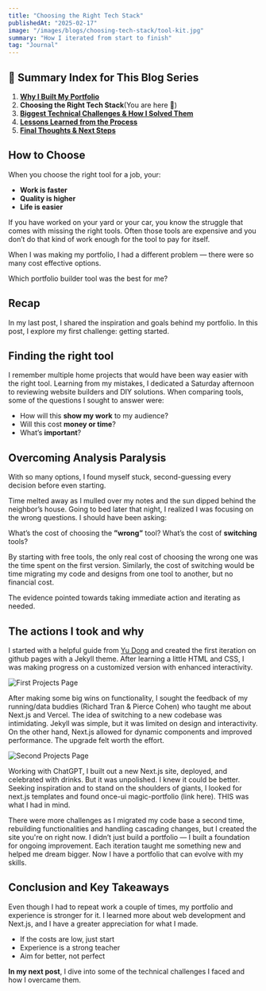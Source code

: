 ```yaml
---
title: "Choosing the Right Tech Stack"
publishedAt: "2025-02-17"
image: "/images/blogs/choosing-tech-stack/tool-kit.jpg"
summary: "How I iterated from start to finish"
tag: "Journal"
---
```


## 📌 Summary Index for This Blog Series

1. [**Why I Built My Portfolio**](/blog/why-i-built-my-portfolio)
2. **Choosing the Right Tech Stack**(You are here 📍)  
3. [**Biggest Technical Challenges & How I Solved Them**](#)  
4. [**Lessons Learned from the Process**](#)  
5. [**Final Thoughts & Next Steps**](#)  

## How to Choose

When you choose the right tool for a job, your:

* **Work is faster**
* **Quality is higher**
* **Life is easier**

If you have worked on your yard or your car, you know the struggle that comes with missing the right tools. Often those tools are expensive and you don’t do that kind of work enough for the tool to pay for itself.

When I was making my portfolio, I had a different problem — there were so many cost effective options. 

Which portfolio builder tool was the best for me?

## Recap
In my last post, I shared the inspiration and goals behind my portfolio. In this post, I explore my first challenge: getting started.

## Finding the right tool
I remember multiple home projects that would have been way easier with the right tool. Learning from my mistakes, I dedicated a Saturday afternoon to reviewing website builders and DIY solutions. When comparing tools, some of the questions I sought to answer were:

* How will this **show my work** to my audience?
* Will this cost **money or time**?
* What’s **important**?

## Overcoming Analysis Paralysis
With so many options, I found myself stuck, second-guessing every decision before even starting. 

Time melted away as I mulled over my notes and the sun dipped behind the neighbor’s house. Going to bed later that night, I realized I was focusing on the wrong questions. I should have been asking:

What’s the cost of choosing the **”wrong”** tool?
What’s the cost of **switching** tools?

By starting with free tools, the only real cost of choosing the wrong one was the time spent on the first version. Similarly, the cost of switching would be time migrating my code and designs from one tool to another, but no financial cost. 

The evidence pointed towards taking immediate action and iterating as needed.

## The actions I took and why

I started with a helpful guide from [Yu Dong](https://yudong-94.github.io/personal-website/blog/DataSciencePortfolio/) and created the first iteration on github pages with a Jekyll theme. After learning a little HTML and CSS, I was making progress on a customized version with enhanced interactivity. 

![First Projects Page](/images/blogs/choosing-tech-stack/first-portfolio-projects-page.jpg)

After making some big wins on functionality, I sought the feedback of my running/data buddies (Richard Tran & Pierce Cohen) who taught me about Next.js and Vercel. The idea of switching to a new codebase was intimidating. Jekyll was simple, but it was limited on design and interactivity. On the other hand, Next.js allowed for dynamic components and improved performance. The upgrade felt worth the effort. 

![Second Projects Page](/images/blogs/choosing-tech-stack/second-portfolio-projects-page.jpg)

Working with ChatGPT, I built out a new Next.js site, deployed, and celebrated with drinks. But it was unpolished. I knew it could be better. Seeking inspiration and to stand on the shoulders of giants, I looked for next.js templates and found once-ui magic-portfolio (link here). THIS was what I had in mind. 

There were more challenges as I migrated my code base a second time, rebuilding functionalities and handling cascading changes, but I created the site you're on right now. I didn’t just build a portfolio — I built a foundation for ongoing improvement. Each iteration taught me something new and helped me dream bigger. Now I have a portfolio that can evolve with my skills. 

## Conclusion and Key Takeaways
Even though I had to repeat work a couple of times, my portfolio and experience is stronger for it. I learned more about web development and Next.js, and I have a greater appreciation for what I made.

* If the costs are low, just start
* Experience is a strong teacher
* Aim for better, not perfect

**In my next post**, I dive into some of the technical challenges I faced and how I overcame them.
